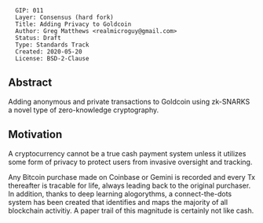 <pre>
  GIP: 011
  Layer: Consensus (hard fork)
  Title: Adding Privacy to Goldcoin
  Author: Greg Matthews <realmicroguy@gmail.com>
  Status: Draft
  Type: Standards Track
  Created: 2020-05-20
  License: BSD-2-Clause
</pre>

==Abstract==

Adding anonymous and private transactions to Goldcoin using zk-SNARKS a novel type of zero-knowledge cryptography.

==Motivation==

A cryptocurrency cannot be a true cash payment system unless it utilizes some form of privacy to protect users from invasive oversight and tracking.

Any Bitcoin purchase made on Coinbase or Gemini is recorded and every Tx thereafter is tracable for life, always leading back to the original purchaser. In addition, thanks to deep learning alogorythms, a connect-the-dots system has been created that identifies and maps the majority of all blockchain activitiy. A paper trail of this magnitude is certainly not like cash.


